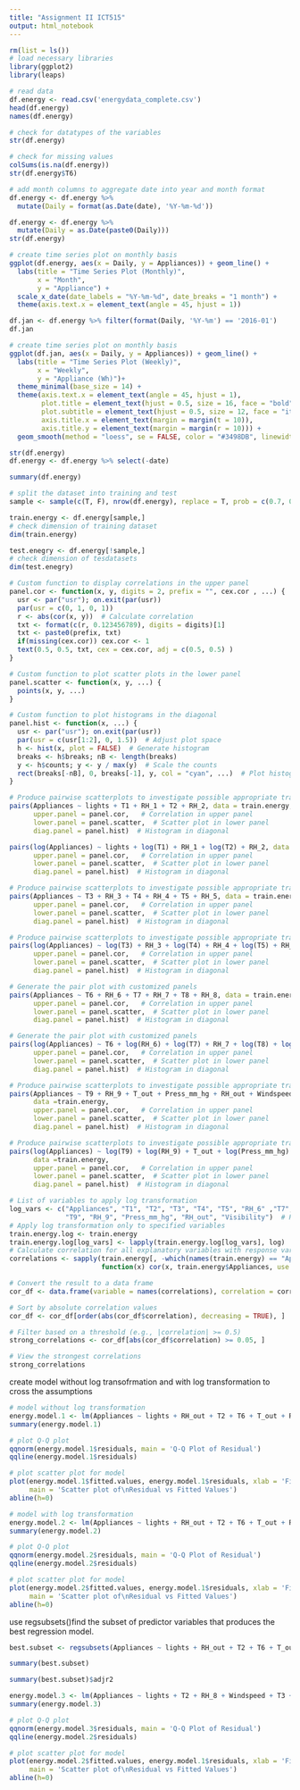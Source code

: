 ```yaml
---
title: "Assignment II ICT515"
output: html_notebook
---
```

```r
rm(list = ls())
# load necessary libraries
library(ggplot2)
library(leaps)

```

```r

# read data 
df.energy <- read.csv('energydata_complete.csv')
head(df.energy)
names(df.energy)
```

```r
# check for datatypes of the variables 
str(df.energy)
```

```r
# check for missing values 
colSums(is.na(df.energy))
str(df.energy$T6)
```
```r
# add month columns to aggregate date into year and month format 
df.energy <- df.energy %>%
  mutate(Daily = format(as.Date(date), '%Y-%m-%d'))

df.energy <- df.energy %>%
  mutate(Daily = as.Date(paste0(Daily)))
str(df.energy)
```

```r
# create time series plot on monthly basis
ggplot(df.energy, aes(x = Daily, y = Appliances)) + geom_line() +
  labs(title = "Time Series Plot (Monthly)",
       x = "Month",
       y = "Appliance") +
  scale_x_date(date_labels = "%Y-%m-%d", date_breaks = "1 month") +
  theme(axis.text.x = element_text(angle = 45, hjust = 1))
```
```r
df.jan <- df.energy %>% filter(format(Daily, '%Y-%m') == '2016-01')
df.jan
```

```r
# create time series plot on monthly basis
ggplot(df.jan, aes(x = Daily, y = Appliances)) + geom_line() +
  labs(title = "Time Series Plot (Weekly)",
       x = "Weekly",
       y = "Appliance (Wh)")+
  theme_minimal(base_size = 14) +                                
  theme(axis.text.x = element_text(angle = 45, hjust = 1),       
        plot.title = element_text(hjust = 0.5, size = 16, face = "bold"),
        plot.subtitle = element_text(hjust = 0.5, size = 12, face = "italic"), 
        axis.title.x = element_text(margin = margin(t = 10)),    
        axis.title.y = element_text(margin = margin(r = 10))) +  
  geom_smooth(method = "loess", se = FALSE, color = "#3498DB", linewidth = 1)
```
```r
str(df.energy)
df.energy <- df.energy %>% select(-date)
```
```r
summary(df.energy)
```



```r
# split the dataset into training and test 
sample <- sample(c(T, F), nrow(df.energy), replace = T, prob = c(0.7, 0.3))

train.energy <- df.energy[sample,]
# check dimension of training dataset 
dim(train.energy)

test.enegry <- df.energy[!sample,]
# check dimension of tesdatasets
dim(test.enegry)

```


```r
# Custom function to display correlations in the upper panel
panel.cor <- function(x, y, digits = 2, prefix = "", cex.cor , ...) {
  usr <- par("usr"); on.exit(par(usr))
  par(usr = c(0, 1, 0, 1))
  r <- abs(cor(x, y))  # Calculate correlation
  txt <- format(c(r, 0.123456789), digits = digits)[1]
  txt <- paste0(prefix, txt)
  if(missing(cex.cor)) cex.cor <- 1
  text(0.5, 0.5, txt, cex = cex.cor, adj = c(0.5, 0.5) ) 
}

# Custom function to plot scatter plots in the lower panel
panel.scatter <- function(x, y, ...) {
  points(x, y, ...)
}

# Custom function to plot histograms in the diagonal
panel.hist <- function(x, ...) {
  usr <- par("usr"); on.exit(par(usr))
  par(usr = c(usr[1:2], 0, 1.5))  # Adjust plot space
  h <- hist(x, plot = FALSE)  # Generate histogram
  breaks <- h$breaks; nB <- length(breaks)
  y <- h$counts; y <- y / max(y)  # Scale the counts
  rect(breaks[-nB], 0, breaks[-1], y, col = "cyan", ...)  # Plot histogram
}
```


```r
# Produce pairwise scatterplots to investigate possible appropriate transformations.
pairs(Appliances ~ lights + T1 + RH_1 + T2 + RH_2, data = train.energy,
      upper.panel = panel.cor,   # Correlation in upper panel
      lower.panel = panel.scatter,  # Scatter plot in lower panel
      diag.panel = panel.hist)  # Histogram in diagonal

```
```r
pairs(log(Appliances) ~ lights + log(T1) + RH_1 + log(T2) + RH_2, data = train.energy,
      upper.panel = panel.cor,   # Correlation in upper panel
      lower.panel = panel.scatter,  # Scatter plot in lower panel
      diag.panel = panel.hist)  # Histogram in diagonal

```

```r
# Produce pairwise scatterplots to investigate possible appropriate transformations.
pairs(Appliances ~ T3 + RH_3 + T4 + RH_4 + T5 + RH_5, data = train.energy, 
      upper.panel = panel.cor,   # Correlation in upper panel
      lower.panel = panel.scatter,  # Scatter plot in lower panel
      diag.panel = panel.hist)  # Histogram in diagonal

```
```r
# Produce pairwise scatterplots to investigate possible appropriate transformations.
pairs(log(Appliances) ~ log(T3) + RH_3 + log(T4) + RH_4 + log(T5) + RH_5, data = train.energy, 
      upper.panel = panel.cor,   # Correlation in upper panel
      lower.panel = panel.scatter,  # Scatter plot in lower panel
      diag.panel = panel.hist)  # Histogram in diagonal

```

```r
# Generate the pair plot with customized panels
pairs(Appliances ~ T6 + RH_6 + T7 + RH_7 + T8 + RH_8, data = train.energy,
      upper.panel = panel.cor,   # Correlation in upper panel
      lower.panel = panel.scatter,  # Scatter plot in lower panel
      diag.panel = panel.hist)  # Histogram in diagonal

```
```r
# Generate the pair plot with customized panels
pairs(log(Appliances) ~ T6 + log(RH_6) + log(T7) + RH_7 + log(T8) + log(RH_8), data = train.energy,
      upper.panel = panel.cor,   # Correlation in upper panel
      lower.panel = panel.scatter,  # Scatter plot in lower panel
      diag.panel = panel.hist)  # Histogram in diagonal
```



```r
# Produce pairwise scatterplots to investigate possible appropriate transformations.
pairs(Appliances ~ T9 + RH_9 + T_out + Press_mm_hg + RH_out + Windspeed + Visibility + Tdewpoint, 
      data =train.energy,
      upper.panel = panel.cor,   # Correlation in upper panel
      lower.panel = panel.scatter,  # Scatter plot in lower panel
      diag.panel = panel.hist)  # Histogram in diagonal

```
```r
# Produce pairwise scatterplots to investigate possible appropriate transformations.
pairs(log(Appliances) ~ log(T9) + log(RH_9) + T_out + log(Press_mm_hg) + log(RH_out) + Windspeed + log(Visibility) + Tdewpoint, 
      data =train.energy,
      upper.panel = panel.cor,   # Correlation in upper panel
      lower.panel = panel.scatter,  # Scatter plot in lower panel
      diag.panel = panel.hist)  # Histogram in diagonal

```


```r
# List of variables to apply log transformation
log_vars <- c("Appliances", "T1", "T2", "T3", "T4", "T5", "RH_6" ,"T7", "T8", "RH_8", 
              "T9", "RH_9", "Press_mm_hg", "RH_out", "Visibility")  # Replace with your actual variable names
# Apply log transformation only to specified variables
train.energy.log <- train.energy
train.energy.log[log_vars] <- lapply(train.energy.log[log_vars], log)
# Calculate correlation for all explanatory variables with response variable 'Appliances'
correlations <- sapply(train.energy[, -which(names(train.energy) == "Appliances")], 
                       function(x) cor(x, train.energy$Appliances, use = "complete.obs"))

# Convert the result to a data frame
cor_df <- data.frame(variable = names(correlations), correlation = correlations)

# Sort by absolute correlation values
cor_df <- cor_df[order(abs(cor_df$correlation), decreasing = TRUE), ]

# Filter based on a threshold (e.g., |correlation| >= 0.5)
strong_correlations <- cor_df[abs(cor_df$correlation) >= 0.05, ]

# View the strongest correlations
strong_correlations
```
create model without log transofrmation and with log transformation to cross the assumptions 


```r
# model without log transformation 
energy.model.1 <- lm(Appliances ~ lights + RH_out + T2 + T6 + T_out + RH_8 + Windspeed + T3 + RH_6 + RH_1 + RH_2 + T1 + RH_7 + RH_9, data = train.energy)
summary(energy.model.1)
```


```r
# plot Q-Q plot 
qqnorm(energy.model.1$residuals, main = 'Q-Q Plot of Residual')
qqline(energy.model.1$residuals)

```


```r
# plot scatter plot for model 
plot(energy.model.1$fitted.values, energy.model.1$residuals, xlab = 'Fitted values', ylab = 'Residual',
     main = 'Scatter plot of\nResidual vs Fitted Values')
abline(h=0)
```

```r
# model with log transformation 
energy.model.2 <- lm(Appliances ~ lights + RH_out + T2 + T6 + T_out + RH_8 + Windspeed + T3 + RH_6 + RH_1 + RH_2 + T1 + RH_7 + RH_9, data = train.energy.log)
summary(energy.model.2)

```


```r
# plot Q-Q plot 
qqnorm(energy.model.2$residuals, main = 'Q-Q Plot of Residual')
qqline(energy.model.2$residuals)

```

```r
# plot scatter plot for model 
plot(energy.model.2$fitted.values, energy.model.1$residuals, xlab = 'Fitted values', ylab = 'Residual',
     main = 'Scatter plot of\nResidual vs Fitted Values')
abline(h=0)
```
use regsubsets()find the subset of predictor variables that produces the best regression model.
```r
best.subset <- regsubsets(Appliances ~ lights + RH_out + T2 + T6 + T_out + RH_8 + Windspeed + T3 + RH_6 + RH_1 + RH_2 + T1 + RH_7 + RH_9, data = train.energy.log)

```

```r
summary(best.subset)
```
```r
summary(best.subset)$adjr2
```
```r
energy.model.3 <- lm(Appliances ~ lights + T2 + RH_8 + Windspeed + T3 + RH_1 + RH_2 + RH_9, data = train.energy.log)
summary(energy.model.3)
```
```r
# plot Q-Q plot 
qqnorm(energy.model.3$residuals, main = 'Q-Q Plot of Residual')
qqline(energy.model.2$residuals)
```

```r
# plot scatter plot for model 
plot(energy.model.2$fitted.values, energy.model.1$residuals, xlab = 'Fitted values', ylab = 'Residual',
     main = 'Scatter plot of\nResidual vs Fitted Values')
abline(h=0)
```